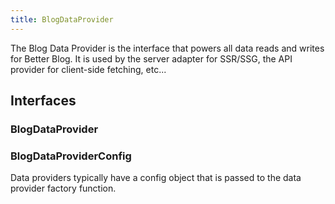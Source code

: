 ```yaml
---
title: BlogDataProvider
---
```


The Blog Data Provider is the interface that powers all data reads and writes for Better Blog. It is used by the server adapter for SSR/SSG, the API provider for client-side fetching, etc...

## Interfaces

### BlogDataProvider

<AutoTypeTable path="../src/core/types.ts" name="BlogDataProvider" />

### BlogDataProviderConfig
Data providers typically have a config object that is passed to the data provider factory function.

<AutoTypeTable path="../src/core/types.ts" name="BlogDataProviderConfig" />


